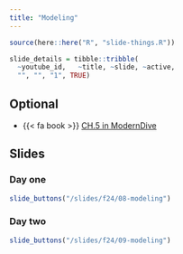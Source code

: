 ```yaml
---
title: "Modeling"
---
```



```r
source(here::here("R", "slide-things.R"))

slide_details = tibble::tribble(
  ~youtube_id,   ~title, ~slide, ~active,
  "", "", "1", TRUE)

```

## Optional

- {{< fa book >}} [CH.5 in ModernDive](https://moderndive.com/5-regression.html)


## Slides

### Day one

```r
slide_buttons("/slides/f24/08-modeling")
```


### Day two

```r
slide_buttons("/slides/f24/09-modeling")
```